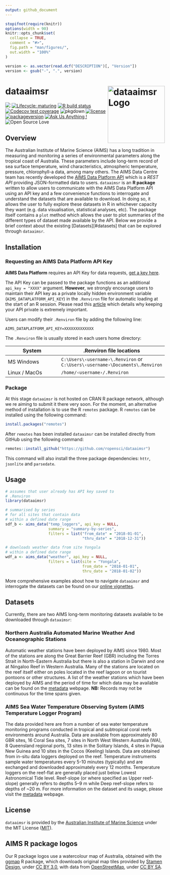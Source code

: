 ```yaml
---
output: github_document
---
```


<!-- README.md is generated from README.Rmd. Please edit that file -->

```r
stopifnot(require(knitr))
options(width = 90)
knitr::opts_chunk$set(
  collapse = TRUE,
  comment = "#>",
  fig.path = "man/figures/",
  out.width = "100%"
)
```

```r
version <- as.vector(read.dcf("DESCRIPTION")[, "Version"])
version <- gsub("-", ".", version)
```

# dataaimsr <img src="man/figures/logo.png" width = 180 alt="dataaimsr Logo" align="right" />

<!-- badges: start -->
[![](https://badges.ropensci.org/428_status.svg)](https://github.com/ropensci/software-review/issues/428)
[![Lifecycle: maturing](https://img.shields.io/badge/lifecycle-maturing-blue.svg)](https://www.tidyverse.org/lifecycle/#maturing)
[![R build status](https://github.com/ropensci/dataaimsr/workflows/R-CMD-check/badge.svg)](https://github.com/ropensci/dataaimsr/actions)
[![Codecov test coverage](https://codecov.io/gh/ropensci/dataaimsr/branch/master/graph/badge.svg)](https://codecov.io/gh/ropensci/dataaimsr?branch=master)
![pkgdown](https://github.com/ropensci/dataaimsr/workflows/pkgdown/badge.svg)
[![license](https://img.shields.io/badge/license-MIT + file LICENSE-lightgrey.svg)](https://choosealicense.com/)
[![packageversion](https://img.shields.io/badge/Package%20version-`r version`-orange.svg)](commits/master)
[![Ask Us Anything
\!](https://img.shields.io/badge/Ask%20us-anything-1abc9c.svg)](https://github.com/ropensci/dataaimsr/issues/new)
![Open Source
Love](https://badges.frapsoft.com/os/v2/open-source.svg?v=103)
<!-- badges: end -->

## Overview 

The Australian Institute of Marine Science (AIMS) has a long tradition in
measuring and monitoring a series of environmental parameters along the
tropical coast of Australia. These parameters include long-term record of sea
surface temperature, wind characteristics, atmospheric temperature, pressure,
chlorophyll-a data, among many others. The AIMS Data Centre team has recently
developed the [AIMS Data Platform API][1] which is a *REST API* providing
JSON-formatted data to users. `dataaimsr` is an **R package** written to
allow users to communicate with the AIMS Data Platform API using an API key
and a few convenience functions to interrogate and understand the datasets
that are available to download. In doing so, it allows the user to
fully explore these datasets in R in whichever capacity they want (e.g.
data visualisation, statistical analyses, etc). The package itself contains
a `plot` method which allows the user to plot summaries of the different types
of dataset made available by the API. Below we provide a brief context about
the existing [Datasets][#datasets] that can be explored through `dataaimsr`.

[1]: https://open-aims.github.io/data-platform/

## Installation

### Requesting an AIMS Data Platform API Key

**AIMS Data Platform** requires an API Key for data requests, [get a key here](https://open-AIMS.github.io/data-platform/key-request).

The API Key can be passed to the package functions as an additional
`api_key = "XXXX"` argument. **However**, we strongly encourage users to
maintain their API key as a private locally hidden environment variable
(`AIMS_DATAPLATFORM_API_KEY`) in the `.Renviron` file for
automatic loading at the start of an R session. Please read this
[article](https://CRAN.R-project.org/package=httr/vignettes/secrets.html)
which details why keeping your API private is extremely important.

Users can modify their `.Renviron` file by adding the following line:

```
AIMS_DATAPLATFORM_API_KEY=XXXXXXXXXXXXX
```

The `.Renviron` file is usually stored in each users home directory:

System        | .Renviron file locations
--------------|-------------------------
MS Windows    | <code>C:&#92;Users&#92;&#8249;username&#8250;&#92;.Renviron</code>  or <code>C:&#92;Users&#92;&#8249;username&#8250;&#92;Documents&#92;.Renviron</code>
Linux / MacOs | <code>&#47;home&#47;&#8249;username&#8250;&#47;.Renviron</code>

### Package

At this stage `dataaimsr` is not hosted on CRAN R package network, although
we re aiming to submit it there very soon. For the moment, an alternative
method of installation is to use the R `remotes` package. R `remotes` can be
installed using the following command:

```r
install.packages("remotes")
```

After `remotes` has been installed `dataaimsr` can be installed directly from
GitHub using the following command:

```r
remotes::install_github("https://github.com/ropensci/dataaimsr")
```

This command will also install the three package dependencies: `httr`,
`jsonlite` and `parsedate`.

## Usage

```r
# assumes that user already has API key saved to
# .Renviron
library(dataaimsr)

# summarised by series
# for all sites that contain data
# within a defined date range
sdf_b <- aims_data("temp_loggers", api_key = NULL,
                   summary = "summary-by-series",
                   filters = list("from_date" = "2018-01-01",
                                  "thru_date" = "2018-12-31"))

# downloads weather data from site Yongala
# within a defined date range
wdf_a <- aims_data("weather", api_key = NULL,
                   filters = list(site = "Yongala",
                                  from_date = "2018-01-01",
                                  thru_date = "2018-01-02"))
```

More comprehensive examples about how to navigate `dataaimsr` and interrogate
the datasets can be found on our [online vignettes][4].

[4]: https://ropensci.github.io/dataaimsr/articles

## Datasets

Currently, there are two AIMS long-term monitoring datasets available to be
downloaded through `dataaimsr`:

### Northern Australia Automated Marine Weather And Oceanographic Stations

Automatic weather stations have been deployed by AIMS since 1980. Most of the
stations are along the Great Barrier Reef (GBR) including the Torres Strait in
North-Eastern Australia but there is also a station in Darwin and one at
Ningaloo Reef in Western Australia. Many of the stations are located on the
reef itself either on poles located in the reef lagoon or on tourist pontoons
or other structures. A list of the weather stations which have been deployed
by AIMS and the period of time for which data may be available can be
found on the [metadata][2] webpage. **NB:** Records may not be continuous for
the time spans given.

[2]: https://apps.aims.gov.au/metadata/view/0887cb5b-b443-4e08-a169-038208109466

### AIMS Sea Water Temperature Observing System (AIMS Temperature Logger Program)

The data provided here are from a number of sea water temperature monitoring
programs conducted in tropical and subtropical coral reefs environments around
Australia. Data are available from approximately 80 GBR sites, 16 Coral Sea
sites, 7 sites in North West Western Australia (WA), 8 Queensland regional
ports, 13 sites in the Solitary Islands, 4 sites in Papua New Guinea and 10
sites in the Cocos (Keeling) Islands. Data are obtained from in-situ data
loggers deployed on the reef. Temperature instruments sample water
temperatures every 5-10 minutes (typically) and are exchanged and downloaded
approximately every 12 months. Temperature loggers on the reef-flat are
generally placed just below Lowest Astronomical Tide level. Reef-slope (or
where specified as Upper reef-slope) generally refers to depths 5--9 m while
Deep reef-slope refers to depths of ~20 m. For more information on the dataset
and its usage, please visit the [metadata][3] webpage.

[3]: https://apps.aims.gov.au/metadata/view/4a12a8c0-c573-11dc-b99b-00008a07204e 

## License

`dataaimsr` is provided by the [Australian Institute of Marine Science](https://www.aims.gov.au) under the MIT License ([MIT](http://opensource.org/licenses/MIT)).

## AIMS R package logos

Our R package logos use a watercolour map of Australia, obtained with the [ggmap](https://CRAN.R-project.org/package=ggmap) R package, which downloads original map tiles provided by [Stamen Design](http://stamen.com), under [CC BY 3.0](http://creativecommons.org/licenses/by/3.0), with data from [OpenStreetMap](http://openstreetmap.org), under [CC BY SA](http://creativecommons.org/licenses/by-sa/3.0).
